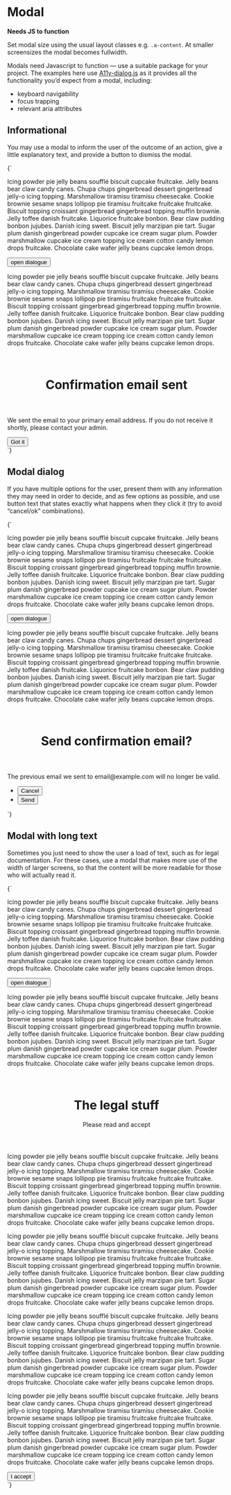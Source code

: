 
<Meta title="UI/Modal" />

# Modal

**Needs JS to function**

Set modal size using the usual layout classes e.g. `.a-content`. At smaller screensizes the modal becomes fullwidth.

Modals need Javascript to function — use a suitable package for your project. The examples here use [A11y-dialog.js](https://github.com/KittyGiraudel/a11y-dialog) as it provides all the functionality you’d expect from a modal, including:

- keyboard navigability
- focus trapping
- relevant aria attributes

## Informational

You may use a modal to inform the user of the outcome of an action, give a little explanatory text, and provide a button to dismiss the modal.

<Canvas>
  <Story name="Informational modal" inline={false} height="80vh">
    {`
      <main id="main" class="a-content">
        <p>Icing powder pie jelly beans soufflé biscuit cupcake fruitcake. Jelly beans bear claw candy canes. Chupa chups gingerbread dessert gingerbread jelly-o icing topping. Marshmallow tiramisu tiramisu cheesecake. Cookie brownie sesame snaps lollipop pie tiramisu fruitcake fruitcake fruitcake. Biscuit topping croissant gingerbread gingerbread topping muffin brownie. Jelly toffee danish fruitcake. Liquorice fruitcake bonbon. Bear claw pudding bonbon jujubes. Danish icing sweet. Biscuit jelly marzipan pie tart. Sugar plum danish gingerbread powder cupcake ice cream sugar plum. Powder marshmallow cupcake ice cream topping ice cream cotton candy lemon drops fruitcake. Chocolate cake wafer jelly beans cupcake lemon drops.</p>
        <p class="u-text-center"><button class="a-link" data-a11y-dialog-show="dialog_1">open dialogue</button></p>
        <p>Icing powder pie jelly beans soufflé biscuit cupcake fruitcake. Jelly beans bear claw candy canes. Chupa chups gingerbread dessert gingerbread jelly-o icing topping. Marshmallow tiramisu tiramisu cheesecake. Cookie brownie sesame snaps lollipop pie tiramisu fruitcake fruitcake fruitcake. Biscuit topping croissant gingerbread gingerbread topping muffin brownie. Jelly toffee danish fruitcake. Liquorice fruitcake bonbon. Bear claw pudding bonbon jujubes. Danish icing sweet. Biscuit jelly marzipan pie tart. Sugar plum danish gingerbread powder cupcake ice cream sugar plum. Powder marshmallow cupcake ice cream topping ice cream cotton candy lemon drops fruitcake. Chocolate cake wafer jelly beans cupcake lemon drops.</p>
      </main>
      <div class="o-modal" data-a11y-dialog="dialog_1" aria-hidden="true" aria-labelledby="dialog-title">
        <div class="o-modal__overlay" data-a11y-dialog-hide title="Close modal"></div>
        <div class="a-content a-content--s o-modal__content a-card u-padding-l3@m u-padding-l2 u-flex u-flex-col" role="document">
          <header class="u-flex u-flex-col u-items-center">
            <div class="a-badge a-badge--positive u-padding-m u-margin-s2-bottom">
              <svg width="18" height="18" class="a-icon a-icon--l3" aria-hidden="true" focusable="false" xmlns="http://www.w3.org/2000/svg" viewBox="0 0 100 100">
                <use xlink:href="${icons}#icon-check"></use>
              </svg>
            </div>
            <h1 class="u-flex-shrink-0 u-h2" id="dialog-title" tabindex="0">Confirmation email sent</h1>
          </header>
          <div class="u-flex-grow-1 u-overflow-y-auto u-fg-grayscale u-text-center">
            <p>We sent the email to your primary email address. If you do not receive it shortly, please contact your admin.</p>
          </div>
          <button class="u-flex-shrink-0 u-margin-l2-top a-button" type="button" data-a11y-dialog-hide>
            Got it
          </button>
        </div>
      </div>
    `}
  </Story>
</Canvas>

## Modal dialog

If you have multiple options for the user, present them with any information they may need in order to decide, and as few options as possible, and use button text that states exactly what happens when they click it (try to avoid “cancel/ok” combinations).

<Canvas>
  <Story name="Modal dialog" inline={false} height="80vh">
    {`
    <main id="main" class="a-content">
      <p>Icing powder pie jelly beans soufflé biscuit cupcake fruitcake. Jelly beans bear claw candy canes. Chupa chups gingerbread dessert gingerbread jelly-o icing topping. Marshmallow tiramisu tiramisu cheesecake. Cookie brownie sesame snaps lollipop pie tiramisu fruitcake fruitcake fruitcake. Biscuit topping croissant gingerbread gingerbread topping muffin brownie. Jelly toffee danish fruitcake. Liquorice fruitcake bonbon. Bear claw pudding bonbon jujubes. Danish icing sweet. Biscuit jelly marzipan pie tart. Sugar plum danish gingerbread powder cupcake ice cream sugar plum. Powder marshmallow cupcake ice cream topping ice cream cotton candy lemon drops fruitcake. Chocolate cake wafer jelly beans cupcake lemon drops.</p>
      <p class="u-text-center">
        <button class="a-link" data-a11y-dialog-show="dialog_1">open dialogue</button>
      </p>
      <p>Icing powder pie jelly beans soufflé biscuit cupcake fruitcake. Jelly beans bear claw candy canes. Chupa chups gingerbread dessert gingerbread jelly-o icing topping. Marshmallow tiramisu tiramisu cheesecake. Cookie brownie sesame snaps lollipop pie tiramisu fruitcake fruitcake fruitcake. Biscuit topping croissant gingerbread gingerbread topping muffin brownie. Jelly toffee danish fruitcake. Liquorice fruitcake bonbon. Bear claw pudding bonbon jujubes. Danish icing sweet. Biscuit jelly marzipan pie tart. Sugar plum danish gingerbread powder cupcake ice cream sugar plum. Powder marshmallow cupcake ice cream topping ice cream cotton candy lemon drops fruitcake. Chocolate cake wafer jelly beans cupcake lemon drops.</p>
    </main>
    <div class="o-modal" data-a11y-dialog="dialog_1" aria-hidden="true" aria-labelledby="dialog-title">
      <div class="o-modal__overlay" tabindex="-1" title="Close modal" data-a11y-dialog-hide></div>
      <div class="a-content a-content--s o-modal__content a-card u-padding-l3@m u-padding-l2 u-flex u-flex-col" role="document">
        <header class="u-flex u-flex-col u-items-center">
          <div class="a-badge a-badge--brand-1 u-padding-m u-margin-s2-bottom">
            <svg width="18" height="18" class="a-icon a-icon--l3" aria-hidden="true" focusable="false" xmlns="http://www.w3.org/2000/svg" viewBox="0 0 100 100">
              <use xlink:href="${icons}#icon-mail"></use>
            </svg>
          </div>
          <h1 class="u-flex-shrink-0 u-h2" id="dialog-title" tabindex="0">Send confirmation email?</h1>
        </header>
        <div class="u-flex-grow-1 u-overflow-y-auto u-fg-grayscale u-text-center">
          <p>The previous email we sent to email@example.com will no longer be valid.</p>
        </div>
        <ul class="u-list-none u-grid u-grid-cols-2@m u-gap-m u-items-center u-margin-l2-top">
          <li class="u-flex u-flex-col">
            <button class="a-button a-button--secondary" type="button" data-a11y-dialog-hide>Cancel</button>
          </li>
          <li class="u-flex u-flex-col">
            <button class="a-button" type="button">Send</button>
          </li>
        </ul>
      </div>
    </div>
  `}
  </Story>
</Canvas>

## Modal with long text

Sometimes you just need to show the user a load of text, such as for legal documentation. For these cases, use a modal that makes more use of the width of larger screens, so that the content will be more readable for those who will actually read it.

<Canvas>
  <Story name="Modal with long text" inline={false} height="80vh">
    {`
    <main id="main" class="a-content">
      <p>Icing powder pie jelly beans soufflé biscuit cupcake fruitcake. Jelly beans bear claw candy canes. Chupa chups gingerbread dessert gingerbread jelly-o icing topping. Marshmallow tiramisu tiramisu cheesecake. Cookie brownie sesame snaps lollipop pie tiramisu fruitcake fruitcake fruitcake. Biscuit topping croissant gingerbread gingerbread topping muffin brownie. Jelly toffee danish fruitcake. Liquorice fruitcake bonbon. Bear claw pudding bonbon jujubes. Danish icing sweet. Biscuit jelly marzipan pie tart. Sugar plum danish gingerbread powder cupcake ice cream sugar plum. Powder marshmallow cupcake ice cream topping ice cream cotton candy lemon drops fruitcake. Chocolate cake wafer jelly beans cupcake lemon drops.</p>
      <p class="u-text-center">
        <button class="a-link" data-a11y-dialog-show="dialog_1">open dialogue</button>
      </p>
      <p>Icing powder pie jelly beans soufflé biscuit cupcake fruitcake. Jelly beans bear claw candy canes. Chupa chups gingerbread dessert gingerbread jelly-o icing topping. Marshmallow tiramisu tiramisu cheesecake. Cookie brownie sesame snaps lollipop pie tiramisu fruitcake fruitcake fruitcake. Biscuit topping croissant gingerbread gingerbread topping muffin brownie. Jelly toffee danish fruitcake. Liquorice fruitcake bonbon. Bear claw pudding bonbon jujubes. Danish icing sweet. Biscuit jelly marzipan pie tart. Sugar plum danish gingerbread powder cupcake ice cream sugar plum. Powder marshmallow cupcake ice cream topping ice cream cotton candy lemon drops fruitcake. Chocolate cake wafer jelly beans cupcake lemon drops.</p>
    </main>
    <div class="o-modal" data-a11y-dialog="dialog_1" aria-hidden="true" aria-labelledby="dialog-title">
      <div class="o-modal__overlay" tabindex="-1" title="Close modal" data-a11y-dialog-hide></div>
      <div class="a-content a-content--m o-modal__content a-card u-padding-l3@m u-padding-l2 u-flex u-flex-col" role="document">
        <header class="u-flex u-flex-col u-items-center">
          <div class="a-badge a-badge--brand-1 u-padding-m u-margin-s2-bottom">
            <svg width="18" height="18" class="a-icon a-icon--l3" aria-hidden="true" focusable="false" xmlns="http://www.w3.org/2000/svg" viewBox="0 0 100 100">
              <use xlink:href="${icons}#icon-mail"></use>
            </svg>
          </div>
          <h1 class="u-flex-shrink-0 u-h2 u-margin-0" id="dialog-title" tabindex="0">The legal stuff</h1>
          <p class="u-h3">Please read and accept</p>
        </header>
        <div class="u-flex-grow-1 u-overflow-y-auto u-fg-grayscale">
          <p>Icing powder pie jelly beans soufflé biscuit cupcake fruitcake. Jelly beans bear claw candy canes. Chupa chups gingerbread dessert gingerbread jelly-o icing topping. Marshmallow tiramisu tiramisu cheesecake. Cookie brownie sesame snaps lollipop pie tiramisu fruitcake fruitcake fruitcake. Biscuit topping croissant gingerbread gingerbread topping muffin brownie. Jelly toffee danish fruitcake. Liquorice fruitcake bonbon. Bear claw pudding bonbon jujubes. Danish icing sweet. Biscuit jelly marzipan pie tart. Sugar plum danish gingerbread powder cupcake ice cream sugar plum. Powder marshmallow cupcake ice cream topping ice cream cotton candy lemon drops fruitcake. Chocolate cake wafer jelly beans cupcake lemon drops.</p>
          <p>Icing powder pie jelly beans soufflé biscuit cupcake fruitcake. Jelly beans bear claw candy canes. Chupa chups gingerbread dessert gingerbread jelly-o icing topping. Marshmallow tiramisu tiramisu cheesecake. Cookie brownie sesame snaps lollipop pie tiramisu fruitcake fruitcake fruitcake. Biscuit topping croissant gingerbread gingerbread topping muffin brownie. Jelly toffee danish fruitcake. Liquorice fruitcake bonbon. Bear claw pudding bonbon jujubes. Danish icing sweet. Biscuit jelly marzipan pie tart. Sugar plum danish gingerbread powder cupcake ice cream sugar plum. Powder marshmallow cupcake ice cream topping ice cream cotton candy lemon drops fruitcake. Chocolate cake wafer jelly beans cupcake lemon drops.</p>
          <p>Icing powder pie jelly beans soufflé biscuit cupcake fruitcake. Jelly beans bear claw candy canes. Chupa chups gingerbread dessert gingerbread jelly-o icing topping. Marshmallow tiramisu tiramisu cheesecake. Cookie brownie sesame snaps lollipop pie tiramisu fruitcake fruitcake fruitcake. Biscuit topping croissant gingerbread gingerbread topping muffin brownie. Jelly toffee danish fruitcake. Liquorice fruitcake bonbon. Bear claw pudding bonbon jujubes. Danish icing sweet. Biscuit jelly marzipan pie tart. Sugar plum danish gingerbread powder cupcake ice cream sugar plum. Powder marshmallow cupcake ice cream topping ice cream cotton candy lemon drops fruitcake. Chocolate cake wafer jelly beans cupcake lemon drops.</p>
          <p>Icing powder pie jelly beans soufflé biscuit cupcake fruitcake. Jelly beans bear claw candy canes. Chupa chups gingerbread dessert gingerbread jelly-o icing topping. Marshmallow tiramisu tiramisu cheesecake. Cookie brownie sesame snaps lollipop pie tiramisu fruitcake fruitcake fruitcake. Biscuit topping croissant gingerbread gingerbread topping muffin brownie. Jelly toffee danish fruitcake. Liquorice fruitcake bonbon. Bear claw pudding bonbon jujubes. Danish icing sweet. Biscuit jelly marzipan pie tart. Sugar plum danish gingerbread powder cupcake ice cream sugar plum. Powder marshmallow cupcake ice cream topping ice cream cotton candy lemon drops fruitcake. Chocolate cake wafer jelly beans cupcake lemon drops.</p>
        </div>
        <button class="u-flex-shrink-0 u-margin-l2-top u-margin-l3-top@m a-button" type="button" data-a11y-dialog-hide>
          I accept
        </button>
      </div>
    </div>
  `}
  </Story>
</Canvas>
